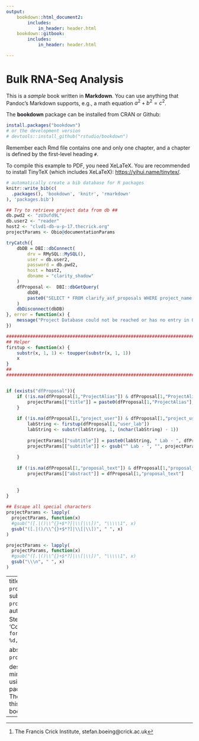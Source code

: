 ```yaml
--- 
output: 
    bookdown::html_document2:
        includes:
            in_header: header.html
    bookdown::gitbook:
        includes:
            in_header: header.html

---
```


# Bulk RNA-Seq Analysis

This is a _sample_ book written in **Markdown**. You can use anything that Pandoc's Markdown supports, e.g., a math equation $a^2 + b^2 = c^2$.

The **bookdown** package can be installed from CRAN or Github:

```r
install.packages("bookdown")
# or the development version
# devtools::install_github("rstudio/bookdown")
```

Remember each Rmd file contains one and only one chapter, and a chapter is defined by the first-level heading `#`.

To compile this example to PDF, you need XeLaTeX. You are recommended to install TinyTeX (which includes XeLaTeX): <https://yihui.name/tinytex/>.

```r
# automatically create a bib database for R packages
knitr::write_bib(c(
  .packages(), 'bookdown', 'knitr', 'rmarkdown'
), 'packages.bib')
```

```r

## Try to retrieve project data from db ##
db.pwd2 <- "zU3ufd9L"
db.user2 <- "reader"
host2 <- "clvd1-db-u-p-17.thecrick.org"
projectParams <- Obio@documentationParams

tryCatch({
    dbDB = DBI::dbConnect(
        drv = RMySQL::MySQL(), 
        user = db.user2, 
        password = db.pwd2, 
        host = host2, 
        dbname = "clarity_shadow"
    )
    dfProposal <-  DBI::dbGetQuery(
        dbDB, 
        paste0("SELECT * FROM clarify_asf_proposals WHERE project_name ='",Obio@projectDetailList$lims.id,"'")
    )
    dbDisconnect(dbDB)
}, error = function(x) {
    message("Project Database could not be reached or has no entry in Obio@parameterList$lims.id for this analysis.")
})

###############################################################################
## Helper
firstup <- function(x) {
    substr(x, 1, 1) <- toupper(substr(x, 1, 1))
    x
}
##
###############################################################################


if (exists("dfProposal")){
    if (!is.na(dfProposal[1,"ProjectAlias"]) & dfProposal[1,"ProjectAlias"] != ""){
        projectParams[["title"]] = paste0(dfProposal[1,"ProjectAlias"], " - ", dfProposal[1,"project_name"])
    }
    
    if (!is.na(dfProposal[1,"project_user"]) & dfProposal[1,"project_user"] != ""){
        labString <- firstup(dfProposal[1,"user_lab"])
        labString <- substr(labString, 1, (nchar(labString) - 1))
      
        projectParams[["subtitle"]] = paste0(labString, " Lab - ", dfProposal[1,"project_user"])
        projectParams[["subtitle"]] <- gsub("^ Lab - ", "", projectParams[["subtitle"]])
        
    }
    
    if (!is.na(dfProposal[1,"proposal_text"]) & dfProposal[1,"proposal_text"] != ""){
        projectParams[["abstract"]] = dfProposal[1,"proposal_text"]
       
        
    }
}
   
## Escape all special characters
projectParams <- lapply(
  projectParams, function(x) 
  #gsub("([.|()\\^{}+$*?]|\\[|\\])", "\\\\\1", x)
  gsub("([.|()/\\^{}+$*?]|\\[|\\])", " ", x)
) 

projectParams <- lapply(
  projectParams, function(x) 
  #gsub("([.|()\\^{}+$*?]|\\[|\\])", "\\\\\1", x)
  gsub("\\\n", " ", x)
) 


```



---
title: "`r projectParams$title`"
subtitle:  "`r projectParams$subtitle`"
author:
    - Bioinformatics: Stefan Boeing^[The Francis Crick Institute, stefan.boeing@crick.ac.uk]
date: 'Compiled: `r format(Sys.Date(), "%B %d, %Y")`'

abstract: |
    "`r projectParams$abstract`"

description: "This is a minimal example of using the bookdown package to write a book. The output format for this example is bookdown::gitbook."
---
